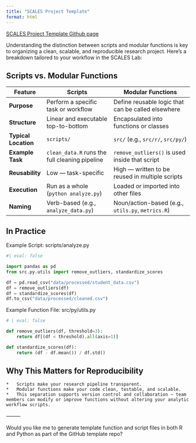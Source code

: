 ```yaml
---
title: "SCALES Project Template"
format: html
---
```


[SCALES Project Template Github page](https://github.com/SCALES-Lab/scales-project-template)

Understanding the distinction between scripts and modular functions is key to organizing a clean, scalable, and reproducible research project. Here’s a breakdown tailored to your workflow in the SCALES Lab:

## Scripts vs. Modular Functions

| Feature              | **Scripts**                                   | **Modular Functions**                                 |
|----------------------|-----------------------------------------------|--------------------------------------------------------|
| **Purpose**          | Perform a specific task or workflow           | Define reusable logic that can be called elsewhere     |
| **Structure**        | Linear and executable top-to-bottom           | Encapsulated into functions or classes                 |
| **Typical Location** | `scripts/`                                    | `src/` (e.g., `src/r/`, `src/py/`)                     |
| **Example Task**     | `clean_data.R` runs the full cleaning pipeline| `remove_outliers()` is used inside that script         |
| **Reusability**      | Low — task-specific                           | High — written to be reused in multiple scripts        |
| **Execution**        | Run as a whole (`python analyze.py`)          | Loaded or imported into other files                    |
| **Naming**           | Verb-based (e.g., `analyze_data.py`)          | Noun/action-based (e.g., `utils.py`, `metrics.R`)      |

## In Practice

Example Script: scripts/analyze.py
```python
#| eval: false

import pandas as pd
from src.py.utils import remove_outliers, standardize_scores

df = pd.read_csv("data/processed/student_data.csv")
df = remove_outliers(df)
df = standardize_scores(df)
df.to_csv("data/processed/cleaned.csv")
```
Example Function File: src/py/utils.py

```python
# | eval: false

def remove_outliers(df, threshold=3):
    return df[(df < threshold).all(axis=1)]

def standardize_scores(df):
    return (df - df.mean()) / df.std()
```

## Why This Matters for Reproducibility
	*	Scripts make your research pipeline transparent.
	*	Modular functions make your code clean, testable, and scalable.
	*	This separation supports version control and collaboration — team members can modify or improve functions without altering your analytic workflow scripts.

⸻

Would you like me to generate template function and script files in both R and Python as part of the GitHub template repo?